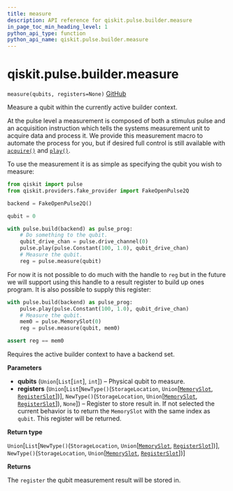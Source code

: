 ```yaml
---
title: measure
description: API reference for qiskit.pulse.builder.measure
in_page_toc_min_heading_level: 1
python_api_type: function
python_api_name: qiskit.pulse.builder.measure
---
```


# qiskit.pulse.builder.measure

<span id="qiskit.pulse.builder.measure" />

`measure(qubits, registers=None)` [GitHub](https://github.com/qiskit/qiskit/tree/stable/0.22/qiskit/pulse/builder.py "view source code")

Measure a qubit within the currently active builder context.

At the pulse level a measurement is composed of both a stimulus pulse and an acquisition instruction which tells the systems measurement unit to acquire data and process it. We provide this measurement macro to automate the process for you, but if desired full control is still available with [`acquire()`](qiskit.pulse.builder.acquire "qiskit.pulse.builder.acquire") and [`play()`](qiskit.pulse.builder.play "qiskit.pulse.builder.play").

To use the measurement it is as simple as specifying the qubit you wish to measure:

```python
from qiskit import pulse
from qiskit.providers.fake_provider import FakeOpenPulse2Q

backend = FakeOpenPulse2Q()

qubit = 0

with pulse.build(backend) as pulse_prog:
    # Do something to the qubit.
    qubit_drive_chan = pulse.drive_channel(0)
    pulse.play(pulse.Constant(100, 1.0), qubit_drive_chan)
    # Measure the qubit.
    reg = pulse.measure(qubit)
```

For now it is not possible to do much with the handle to `reg` but in the future we will support using this handle to a result register to build up ones program. It is also possible to supply this register:

```python
with pulse.build(backend) as pulse_prog:
    pulse.play(pulse.Constant(100, 1.0), qubit_drive_chan)
    # Measure the qubit.
    mem0 = pulse.MemorySlot(0)
    reg = pulse.measure(qubit, mem0)

assert reg == mem0
```

<Admonition title="Note" type="note">
  Requires the active builder context to have a backend set.
</Admonition>

**Parameters**

*   **qubits** (`Union`\[`List`\[`int`], `int`]) – Physical qubit to measure.
*   **registers** (`Union`\[`List`\[`NewType()`(`StorageLocation`, `Union`\[[`MemorySlot`](qiskit.pulse.channels.MemorySlot "qiskit.pulse.channels.MemorySlot"), [`RegisterSlot`](qiskit.pulse.channels.RegisterSlot "qiskit.pulse.channels.RegisterSlot")])], `NewType()`(`StorageLocation`, `Union`\[[`MemorySlot`](qiskit.pulse.channels.MemorySlot "qiskit.pulse.channels.MemorySlot"), [`RegisterSlot`](qiskit.pulse.channels.RegisterSlot "qiskit.pulse.channels.RegisterSlot")]), `None`]) – Register to store result in. If not selected the current behavior is to return the `MemorySlot` with the same index as `qubit`. This register will be returned.

**Return type**

`Union`\[`List`\[`NewType()`(`StorageLocation`, `Union`\[[`MemorySlot`](qiskit.pulse.channels.MemorySlot "qiskit.pulse.channels.MemorySlot"), [`RegisterSlot`](qiskit.pulse.channels.RegisterSlot "qiskit.pulse.channels.RegisterSlot")])], `NewType()`(`StorageLocation`, `Union`\[[`MemorySlot`](qiskit.pulse.channels.MemorySlot "qiskit.pulse.channels.MemorySlot"), [`RegisterSlot`](qiskit.pulse.channels.RegisterSlot "qiskit.pulse.channels.RegisterSlot")])]

**Returns**

The `register` the qubit measurement result will be stored in.


